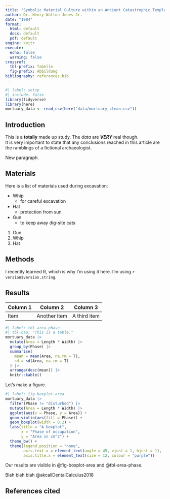 ```yaml
---
title: "Symbolic Material Culture within an Ancient Catastrophic Temple Complex"
author: Dr. Henry Walton Jones Jr.
date: "1984"
format: 
  html: default
  docx: default
  pdf: default
engine: knitr
execute: 
  echo: false
  warning: false
crossref: 
  tbl-prefix: Tabelle
  fig-prefix: Abbildung
bibliography: references.bib
---
```


```r
#| label: setup
#| include: false
library(tidyverse)
library(here)
mortuary_data <- read_csv(here("data/mortuary_clean.csv"))
```


## Introduction

This is a **totally** made up study. The 
*data* are ***VERY*** real though.  
It is very important to state that any 
conclusions reached in this article are
the ramblings of a fictional
archaeologist.

New paragraph.

## Materials

Here is a list of materials used during excavation:

- Whip
  + for careful excavation
- Hat
  + protection from sun
- Gun
  * to keep away dig-site cats
  
1. Gun
2. Whip
3. Hat

## Methods

I recently learned R, which is why I'm using it here. I'm using `r version$version.string`.


## Results

| Column 1 | Column 2 | Column 3 |
|----|----|------------|
| Item | Another item | A third item |

```r
#| label: tbl-area-phase
#| tbl-cap: "This is a table."
mortuary_data |>
  mutate(Area = Length * Width) |>
  group_by(Phase) |>
  summarise(
    mean = mean(Area, na.rm = T),
    sd = sd(Area, na.rm = T)
  ) |>
  arrange(desc(mean)) |>
  knitr::kable()
```

Let's make a figure.

```r
#| label: fig-boxplot-area
mortuary_data |>
  filter(Phase != "disturbed") |>
  mutate(Area = Length * Width) |>
  ggplot(aes(x = Phase, y = Area)) +
  geom_violin(aes(fill = Phase)) +
  geom_boxplot(width = 0.2) +
  labs(title = "A boxplot",
       x = "Phase of occupation",
       y = "Area in cm^2") +
  theme_bw() +
  theme(legend.position = "none",
        axis.text.x = element_text(angle = 45, vjust = 1, hjust = 1),
        axis.title.x = element_text(size = 12, colour = "purple"))
```

Our results are visible in @fig-boxplot-area and @tbl-area-phase.

Blah blah blah @akcaliDentalCalculus2018

<!-- add comment here
any comments here
-->

## References cited


